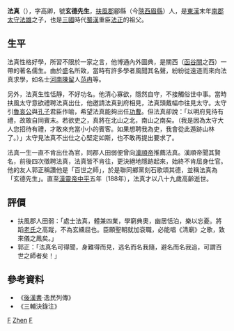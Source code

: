 {{東亞男性歷史人物
|名稱 = 法真
|身份 = 賢士
|國家 = [[中國|中國]]
|時代 =  [[東漢|東漢]]
|主君 =
|屆數 =
|最高職務 =
|前任 = 
|繼任 = 
|圖片名稱 =
|圖片大小 =
|圖片說明 =
|姓 =法
|名 =真
|姓名 =
|字 =高卿
|號=
|名乘 = <!--琉球士族用-->
|官職 =
|封爵 =
|封號 =
|位階 =
|御稱號 = <!--日本皇族之稱號-->
|宮號1 = <!--日本皇族之宮號-->
|宮號2 = <!--朝鮮王族之宮號-->
|封地 =
|神號 =
|尊號 =
|族裔 = 
|旗籍 = <!--清朝旗人專用-->
|氏族 =
|籍貫 = 扶風郿縣
|本貫 = <!--朝鮮人用-->
|祖籍 =
|本籍 =
|出身地 =
|府邸 =
|世系 = 
|初名 =
|乳名 = <!--日本、朝鮮、琉球以外人物用-->
|幼名 = <!--日本人用-->
|兒名 = <!--朝鮮人用-->
|童名 = <!--琉球人用-->
|小字 =
|別名 =
|法號 =
|院號 =
|其他名號 =
|出生日期 =100年
|出生地點 =
|婚年 =
|逝世日期 =188年
|逝世地點 =
|廟號 =
|諡號 =
|墓葬 =
|祠廟 =
|父親 =法雄
|嫡母 =
|母親 =
|繼父=
|繼母=
|養父=
|養母=
|猶父= <!--日本人用-->
|烏帽子親= <!--日本人、琉球人用-->
|元配 =
|正室 =
|妻 =
|繼室 =
|平妻 =
|側室 =
|元配之父 =
|元配之嫡母 =
|元配之母 =
|正室之父 =
|正室之嫡母 =
|正室之母 =
|妻之父 =
|妻之嫡母 =
|妻之母 =
|繼室之父 =
|繼室之嫡母 =
|繼室之母 =
|平妻之父 =
|平妻之嫡母 =
|平妻之母 =
|兄弟 =
|姊妹 =
|嫡兄弟 =
|嫡姊妹 =
|庶兄弟 =
|庶姊妹 =
|同胞兄弟 =
|同胞姊妹 =
|異母兄弟 =
|異母姊妹 =
|異父兄弟 =
|異父姊妹 =
|繼兄弟 =
|繼姊妹 =
|子 =[[法衍|法衍]]
|女 =
|嫡子 =
|嫡女 =
|庶子 =
|庶女 =
|養子 =
|養女 =
|猶子 = <!--日本人用-->
|婿養子 = <!--日本人用-->
|烏帽子子 = <!--日本人用-->
|繼子 =
|繼女 =
|其他親屬 =
|出身 = <!---此处指科举出身--->
|功名 = 
|經歷 = 
|著作 =
|注釋 =
}}

'''法真'''（{{bd|100年||188年|catIdx=Fa Zhen}}），字高卿，號'''玄德先生'''，[[扶風郡|扶風郡]]郿縣（今[[陝西|陝西]][[眉縣|眉縣]]）人，是[[東漢|東漢]]末年[[南郡|南郡]][[太守|太守]][[法雄|法雄]]之子，也是[[三國|三國]]時代[[蜀漢|蜀漢]]重臣[[法正|法正]]的祖父。

==生平==
法真性格好學，所習不限於一家之言，他博通內外圖典，是關西（[[函谷關|函谷關]]之西）一帶的著名儒生。由於盛名所致，當時有許多學者風聞其名聲，紛紛從遠道而來向法真求學，如名士[[河南|河南]][[陳留|陳留]]人[[范冉|范冉]]等。

另外，法真生性恬靜，不好功名。他清心寡欲，隱然自守，不接觸俗世中事。當時扶風太守意欲禮聘法真出仕，他邀請法真到府相見，法真頭戴幅巾往見太守。太守引[[魯哀公|魯哀公]]與[[孔子|孔子]]君臣作喻，希望法真能夠出任[[功曹|功曹]]。但法真卻說：「以明府見待有禮，故敢自同賓末。若欲吏之，真將在北山之北，南山之南矣。（我是因為太守大人您招待有禮，才敢來充當小小的賓客。如果想聘我為吏，我會從此遁跡山林了。）」太守見法真不出仕之心堅定如斯，也不敢再提出要求了。

法真一生一直不肯出仕為官，同郡人田弱便曾向[[漢順帝|漢順帝]]推薦法真。漢順帝聞其賢名，前後四次徵聘法真，法真皆不肯往，更決絕地隱跡起來，始終不肯屈身仕官。他的友人郭正稱讚他是「百世之師」，於是聯同鄉黨刻石歌頌其德，並稱法真為「玄德先生」。直至[[漢靈帝|漢靈帝]][[中平|中平]]五年（188年），法真才以八十九歲高齡逝世。

==評價==
*扶風郡人田弱：「處士法真，體兼四業，學窮典奧，幽居恬泊，樂以忘憂。將蹈[[老子|老氏]]之高蹤，不為玄纁屈也。臣願聖朝就加袞職，必能唱《清廟》之歌，致來儀之鳳矣。」
*郭正：「法真名可得聞，身難得而見，逃名而名我隨，避名而名我追，可謂百世之師者矣！」

==參考資料==
*《[[後漢書|後漢書]]·逸民列傳》
*《三輔決錄注》


[[Category:東漢人|F]]
[[Category:法姓|Zhen]]
[[Category:眉县人|F]]